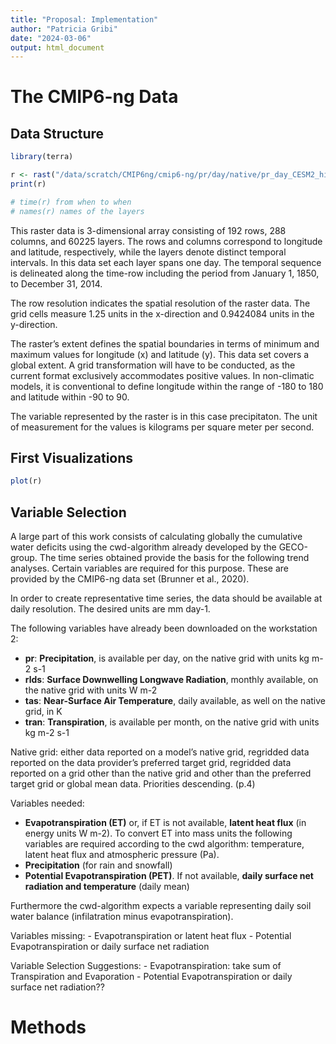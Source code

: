 ```yaml
---
title: "Proposal: Implementation"
author: "Patricia Gribi"
date: "2024-03-06"
output: html_document
---
```



# The CMIP6-ng Data

## Data Structure


```r

library(terra)

r <- rast("/data/scratch/CMIP6ng/cmip6-ng/pr/day/native/pr_day_CESM2_historical_r1i1p1f1_native.nc") #, lyrs = "pr_1")
print(r)

# time(r) from when to when
# names(r) names of the layers


```

This raster data is 3-dimensional array consisting of 192 rows, 288 columns, and 60225 layers. The rows and columns correspond to longitude and latitude, respectively, while the layers denote distinct temporal intervals. In this data set each layer spans one day. The temporal sequence is delineated along the time-row including the period from January 1, 1850, to December 31, 2014.

The row resolution indicates the spatial resolution of the raster data. The grid cells measure 1.25 units in the x-direction and 0.9424084 units in the y-direction.

The raster's extent defines the spatial boundaries in terms of minimum and maximum values for longitude (x) and latitude (y). This data set covers a global extent. A grid transformation will have to be conducted, as the current format exclusively accommodates positive values. In non-climatic models, it is conventional to define longitude within the range of -180 to 180 and latitude within -90 to 90.

The variable represented by the raster is in this case precipitaton. The unit of measurement for the values is kilograms per square meter per second.


## First Visualizations


```r

plot(r)

```



## Variable Selection

A large part of this work consists of calculating globally the cumulative water 
deficits using the cwd-algorithm already developed by the GECO-group. The time 
series obtained provide the basis for the following trend analyses.
Certain variables are required for this purpose. These are provided by the 
CMIP6-ng data set (Brunner et al., 2020).

In order to create representative time series, the data should be available at 
daily resolution. The desired units are mm day-1.


The following variables have already been downloaded on the workstation 2: 

- **pr**: **Precipitation**, is available per day, on the native grid with units 
kg m-2 s-1
- **rlds**: **Surface Downwelling Longwave Radiation**, monthly available, on 
the native grid with units W m-2
- **tas**: **Near-Surface Air Temperature**, daily available, as well on the 
native grid, in K
- **tran**: **Transpiration**, is available per month, on the native grid with 
units kg m-2 s-1

Native grid: either data reported on a model's native grid, regridded data
reported on the data provider's preferred target grid, regridded data reported 
on a grid other than the native grid and other than the preferred target grid
or global mean data. Priorities descending. (p.4)


Variables needed:

- **Evapotranspiration (ET)** or, if ET is not available, **latent heat flux** (in energy units W m-2). To convert ET into mass units the following variables are required according to the cwd algorithm: temperature, latent heat flux and atmospheric pressure (Pa).
- **Precipitation** (for rain and snowfall)
- **Potential Evapotranspiration (PET)**. If not available, **daily surface net
radiation and temperature** (daily mean)

Furthermore the cwd-algorithm expects a variable representing daily soil water balance (infilatration minus evapotranspiration).


Variables missing:
- Evapotranspiration or latent heat flux
- Potential Evapotranspiration or daily surface net radiation


Variable Selection Suggestions: 
- Evapotranspiration: take sum of Transpiration and Evaporation
- Potential Evapotranspiration or daily surface net radiation??


# Methods






